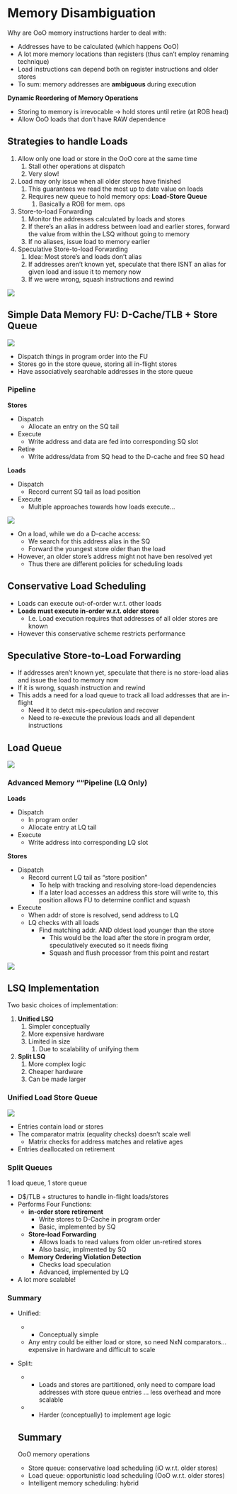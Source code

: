 # Memory Disambiguation

Why are OoO memory instructions harder to deal with:

- Addresses have to be calculated (which happens OoO)
- A lot more memory locations than registers (thus can't employ renaming technique)
- Load instructions can depend both on register instructions and older stores
- To sum: memory addresses are **ambiguous** during execution

**Dynamic Reordering of Memory Operations**

- Storing to memory is irrevocable -> hold stores until retire (at ROB head)
- Allow OoO loads that don't have RAW dependence

## Strategies to handle Loads

1. Allow only one load or store in the OoO core at the same time
   1. Stall other operations at dispatch
   2. Very slow!
2. Load may only issue when all older stores have finished
   1. This guarantees we read the most up to date value on loads
   2. Requires new queue to hold memory ops: **Load-Store Queue**
      1. Basically a ROB for mem. ops
3. Store-to-load Forwarding
   1. Monitor the addresses calculated by loads and stores
   2. If there's an alias in address between load and earlier stores, forward the value from within the LSQ without going to memory
   3. If no aliases, issue load to memory earlier
4. Speculative Store-to-load Forwarding
   1. Idea: Most store's and loads don't alias
   2. If addresses aren't known yet, speculate that there ISNT an alias for given load and issue it to memory now
   3. If we were wrong, squash instructions and rewind


![](images/ooo-memory/lsq-diagram.png)

## Simple Data Memory FU: D-Cache/TLB + Store Queue

![](images/ooo-memory/simple-dm-fu.png)

- Dispatch things in program order into the FU
- Stores go in the store queue, storing all in-flight stores
- Have associatively searchable addresses in the store queue

### Pipeline

**Stores**

- Dispatch
  - Allocate an entry on the SQ tail
- Execute
  - Write address and data are fed into corresponding SQ slot
- Retire
  - Write address/data from SQ head to the D-cache and free SQ head

**Loads**

- Dispatch
  - Record current SQ tail as load position
- Execute
  - Multiple approaches towards how loads execute...

![](images/ooo-memory/ooo-load-exec.png)

- On a load, while we do a D-cache access:
  - We search for this address alias in the SQ
  - Forward the youngest store older than the load
- However, an older store's address might not have ben resolved yet
  - Thus there are different policies for scheduling loads

## Conservative Load Scheduling

- Loads can execute out-of-order w.r.t. other loads
- **Loads must execute in-order w.r.t. older stores**
  - I.e. Load execution requires that addresses of all older stores are known
- However this conservative scheme restricts performance


## Speculative Store-to-Load Forwarding

- If addresses aren't known yet, speculate that there is no store-load alias and issue the load to memory now
- If it is wrong, squash instruction and rewind
- This adds a need for a load queue to track all load addresses that are in-flight
  - Need it to detct mis-speculation and recover
  - Need to re-execute the previous loads and all dependent instructions

## Load Queue

![](images/ooo-memory/lq-sq-.png)


### Advanced Memory ""Pipeline (LQ Only)

**Loads**

- Dispatch
  - In program order
  - Allocate entry at LQ tail
- Execute
  - Write address into corresponding LQ slot

**Stores**

- Dispatch
  - Record current LQ tail as "store position"
    - To help with tracking and resolving store-load dependencies
    - If a later load accesses an address this store will write to, this position allows FU to determine conflict and squash
- Execute
  - When addr of store is resolved, send address to LQ
  - LQ checks with all loads
    - Find matching addr. AND oldest load younger than the store
      - This would be the load after the store in program order, speculatively executed so it needs fixing
      - Squash and flush processor from this point and restart 

![](images/ooo-memory/det-mem-ord.png)

## LSQ Implementation

Two basic choices of implementation:

1. **Unified LSQ**
   1. Simpler conceptually
   2. More expensive hardware
   3. Limited in size
      1. Due to scalability of unifying them
2. **Split LSQ**
   1. More complex logic
   2. Cheaper hardware
   3. Can be made larger


### Unified Load Store Queue

![](images/ooo-memory/unified-lsq.png)

- Entries contain load or stores
- The comparator matrix (equality checks) doesn't scale well
  - Matrix checks for address matches and relative ages
- Entries deallocated on retirement


### Split Queues

1 load queue, 1 store queue

- D$/TLB + structures to handle in-flight loads/stores
- Performs Four Functions:
  - **in-order store retirement**
    - Write stores to D-Cache in program order
    - Basic, implemented by SQ
  - **Store-load Forwarding**
    - Allows loads to read values from older un-retired stores
    - Also basic, implmented by SQ
  - **Memory Ordering Violation Detection**
    - Checks load speculation
    - Advanced, implemented by LQ
- A lot more scalable!

### Summary

- Unified:
  - + Conceptually simple
  - Any entry could be either load or store, so need NxN comparators...expensive in hardware and difficult to scale
- Split:
  - + Loads and stores are partitioned, only need to compare load addresses with store queue entries ... less overhead and more scalable
  - - Harder (conceptually) to implement age logic


  ## Summary

  OoO memory operations

  - Store queue: conservative load scheduling (iO w.r.t. older stores)
  - Load queue: opportunistic load scheduling (OoO w.r.t. older stores)
  - Intelligent memory scheduling: hybrid

  